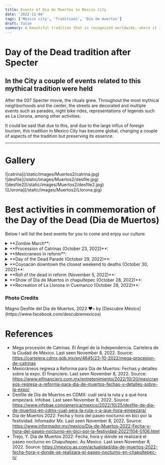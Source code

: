 ```yaml
---
title: Events of Dia de Muertos in Mexico City
date: '2022-11-04'
tags: ['Mexico city', 'Traditions', 'Día de muertos']
draft: false
summary: A beautiful tradition that is recognized worldwide, where it is unmissable not to come to Mexico.
---
```


# Day of the Dead tradition after Specter

## In the City a couple of events related to this mythical tradition were held

After the 007 Specter movie, the rituals grew. Throughout the most mythical neighborhoods and the center, the streets are decorated and
multiple events such as parades, night bike rides, representations of legends such as La Llorona, among other activities.

It could be said that due to this, and due to the large influx of foreign tourism, this tradition in Mexico City has become global, changing a couple of aspects of the tradition but preserving its essence.

---

# Gallery

<div className="flex flex-wrap -mx-2 overflow-hidden xl:-mx-2">
  <div className="my-1 px-2 w-full overflow-hidden xl:my-1 xl:px-2 xl:w-1/2">
    ![catrina](/static/images/Muertos2/catrina.jpg)
  </div>
  <div className="my-1 px-2 w-full overflow-hidden xl:my-1 xl:px-2 xl:w-1/2">
    ![desfile](/static/images/Muertos2/desfile.jpg)
  </div>
  <div className="my-1 px-2 w-full overflow-hidden xl:my-1 xl:px-2 xl:w-1/2">
    ![desfile2](/static/images/Muertos2/desfile2.jpg)
  </div>
  <div className="my-1 px-2 w-full overflow-hidden xl:my-1 xl:px-2 xl:w-1/2">
    ![Llorona](/static/images/Muertos2/Llorona.jpg)
  </div>
</div>

# Best activities in commemoration of the Day of the Dead (Dia de Muertos)

Below I will list the best events for you to come and enjoy our culture:

<details>
  <summary>**Zombie March**:</summary>
  <ul>
    <li type="square">
      {' '}
      It is an event that takes place year after year and takes place a couple of days prior to the celebration
      of the day of the dead. The march proceeds from the Monument to the Revolution to the Zocalo in
      Mexico City.{' '}
    </li>
    <li type="square">
      {' '}
      If you want to know more about when it will be done, the places it will visit and the times, take
      a look at its [website](https://marchazombie.mx/).{' '}
    </li>
  </ul>
</details>

<details>
  <summary>**Procession of Catrinas (October 23, 2022)**:</summary>
  <ul>
    <li type="square">
      {' '}
      It is a parade analogous to the day of the dead but focused on variations of the Catrina, with
      typical music.{' '}
    </li>
    <li type="square">
      {' '}
      It is a parade that takes place along Reforma Avenue, and it is a parade that lasted approximately
      7 hours. It is the first edition with which it is carried out.{' '}
    </li>
    <li type="square">
      {' '}
      If you want to know a little bit about Catrina, click [here](/blog/diaMuertos){' '}
    </li>
  </ul>
</details>

<details>
  <summary>**Mexicraneos in reform**:</summary>
  <ul>
    <li type="square">
      {' '}
      They are decorated skulls from different parts of the country, including some from other parts
      of the world, demonstrating the multiculturalism of Mexico in the world.{' '}
    </li>
    <li type="square">
      {' '}
      It is an exhibition that has been going on for 5 years and will be around a month, from October
      14 to November 13 of this year.{' '}
    </li>
  </ul>
</details>

<details>
  <summary>**Day of the Dead Parade (October 29, 2022)**:</summary>
  <ul>
    <li type="square">
      {' '}
      It is a commemorative parade that represents that it is the day of the dead.{' '}
    </li>
    <li type="square">
      {' '}
      As mentioned, after the Specter movie, this tradition was changed in the City and too many open-air
      events began to be held along its main avenues.{' '}
    </li>
    <li type="square">
      {' '}
      The parade will take place from the entrance of the Puerta de los Leones of Chapultepec Park (Reform
      Avenue) to the zocalo (main square) from 11 am to 5 pm.{' '}
    </li>
  </ul>
</details>

<details>
  <summary>**Coyoacán downtown the closest weekend to deaths (October 30, 2022)**:</summary>
  <ul>
    <li type="square">
      {' '}
      It is a tradition carried out year after year by the Chilangos who go in disguise to walk through
      the streets of this beautiful area of ​​the City.{' '}
    </li>
    <li type="square">
      {' '}
      You will find many costumes, delicious Churros with Chocolate, and above all, too many people and
      a good atmosphere.{' '}
    </li>
  </ul>
</details>

<details>
  <summary>**Roll of the dead in reform (November 5, 2022)**:</summary>
  <ul>
    <li type="square">
      {' '}
      It is an event that has been taking place for a couple of years and is unmissable, because imagine
      that you can take a ride through the main avenues of the city by bicycle at night.{' '}
    </li>
    <li type="square">
      {' '}
      Now add that you will see people in costume, it is an event that you should not miss either.{' '}
    </li>
    <li type="square"> Available from 7 pm to 11 pm. </li>
  </ul>
</details>

<details>
  <summary>**Show of Dia de Muertos in chapultepec (October 28, 2022)**:</summary>
  <ul>
    <li type="square">
      {' '}
      It is my favorite event of the day of the dead in the City. Similarly, the entrance is through
      the gate of the lions. You must go early because the lines are very long, preferably go one or
      two hours in advance.{' '}
    </li>
    <li type="square">
      {' '}
      Usually it is done a couple of days before or after, but it always includes the days of the dead
      (November 1 and 2).{' '}
    </li>
  </ul>
</details>

<details>
  <summary>**Recreation of La Llorona in Cuemanco (October 28, 2022)**:</summary>
  <ul>
    <li type="square">
      {' '}
      I've never been but many people recommend it. It takes place on the trajineras of Xochimilco in
      the Cuemanco area, and it is an event that takes place at night so that the folklore and the darkness
      of this legend are felt more.{' '}
    </li>
    <li type="square">
      {' '}
      It is a very complete representation of what happened just after the Spanish conquered us. If you
      want to know more about her, click [here](/blog/diaMuertos){' '}
    </li>
    <li type="square">
      {' '}
      You can buy your tickets [here](https://boletia.com/eventos/lalloronaenembarcaderocuemanco?utm_campaign=2022%20la%20llorona%20cdmx&utm_source=google&utm_medium=paid%20seach&utm_term=la%20llorona%20en%
      20xochimilco&gclid=Cj0KCQiAmaibBhCAARIsAKUlaKSsOoZDmd62klHXzeqoPJLSK86OeCEIsX8DMxBv0-EvbgtiWlR89uwaAv4LEALw_wcB)
      and it is an event that lasts about a month from Friday to Sunday, so you have time to attend to
      the others.{' '}
    </li>
  </ul>
</details>

### Photo Credits

<div>
  Magno Desfile del Día de Muertos, 2022 ❤️💀 by [Descubre
  México](https://www.facebook.com/descubremexicos)
</div>

# References

- Mega procesión de Catrinas. El Ángel de la Independencia. Cartelera de la Ciudad de México. Last seen November 8, 2022. Source: https://cartelera.cdmx.gob.mx/en/4645/23-10-2022/mega-procesion-de-catrinas
- Mexicráneos regresa a Reforma para Día de Muertos: Fechas y detalles sobre la expo. El financiero. Last seen November 8, 2022. Source: https://www.elfinanciero.com.mx/entretenimiento/2022/10/20/mexicraneos-regresa-a-reforma-para-dia-de-muertos-fechas-y-detalles-sobre-la-expo/
- Desfile de Día de Muertos en CDMX: cuál será la ruta y a qué hora empezará. Infobae. Last seen November 8, 2022. Source: https://www.infobae.com/america/mexico/2022/10/25/desfile-de-dia-de-muertos-en-cdmx-cual-sera-la-ruta-y-a-que-hora-empezara/
- Día de Muertos 2022: Fecha y hora del paseo nocturno en bici por la festividad. Infomador Mx. Last seen November 8, 2022. Source: https://www.informador.mx/mexico/Dia-de-Muertos-2022-Fecha-y-hora-del-paseo-nocturno-en-bici-por-la-festividad-20221104-0106.html
- Trejo, Y. Día de Muertos 2022: Fecha, hora y dónde se realizará el paseo nocturno en Chapultepec. As Mexico. Last seen November 8, 2022. Source: https://mexico.as.com/actualidad/dia-de-muertos-2022-fecha-hora-y-donde-se-realizara-el-paseo-nocturno-en-chapultepec-n/

